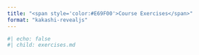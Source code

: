 ```yaml
---
title: "<span style='color:#E69F00'>Course Exercises</span>"
format: "kakashi-revealjs"
---
```


```r
#| echo: false
#| child: exercises.md
```


